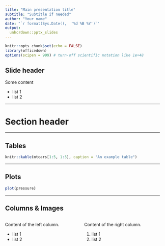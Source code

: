 ```yaml
---
title: "Main presentation title"
subtitle: "Subtitle if needed"
author: "Your name"
date: "`r format(Sys.Date(),  '%d %B %Y')`"
output:
  unhcrdown::pptx_slides
---
```



```r
knitr::opts_chunk$set(echo = FALSE)
library(officedown)
options(scipen = 999) # turn-off scientific notation like 1e+48
```

## Slide header

Some content

*  list 1
*  list 2

---

# Section header

---

## Tables


```r
knitr::kable(mtcars[1:5, 1:5], caption = "An example table")
```

---

## Plots

```r
plot(pressure)
```


---

## Columns & Images

:::::: {.columns}
::: {.column}
Content of the left column.

*  list 1
*  list 2
:::

::: {.column}
Content of the right column.

1.  list 1
2.  list 2
:::
::::::
